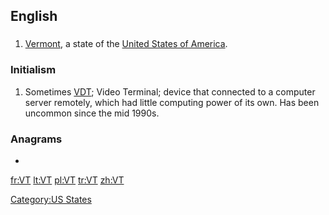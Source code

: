 ==English==

==={{abbreviation}}===
{{infl|en|abbreviation}}

# [[Vermont]], a state of the [[United States of America]].

===Initialism===
{{infl|en|initialism}}

# {{dated}} Sometimes [[VDT]]; Video Terminal; device that connected to a computer server remotely, which had little computing power of its own. Has been uncommon since the mid 1990s.

===Anagrams===
* {{alphagram|[[TV#English|TV]]}} 


[[Category:US States]]

[[fr:VT]]
[[lt:VT]]
[[pl:VT]]
[[tr:VT]]
[[zh:VT]]